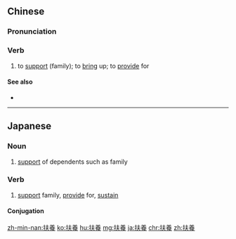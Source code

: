 {{also|扶养}}
==Chinese==
{{zh-forms|s=扶养}}

===Pronunciation===
{{zh-pron
|m=fúyǎng
|c=fu4 joeng5
|h=pfs=fù-yông
|mn=hû-iáng/hû-ióng
|cat=v
}}

===Verb===
{{zh-verb}}

# to [[support]] (family); to [[bring]] up; to [[provide]] for

====See also====
* {{zh-l|撫養}}

----

==Japanese==
{{ja-kanjitab|ふ|よう|yomi=on}}

===Noun===
{{ja-noun|ふよう}}

# [[support]] of dependents such as family

===Verb===
{{ja-verb-suru|tr=trans|ふよう}}

# [[support]] family, [[provide]] for, [[sustain]]

====Conjugation====
{{ja-suru|ふよう}}

[[zh-min-nan:扶養]]
[[ko:扶養]]
[[hu:扶養]]
[[mg:扶養]]
[[ja:扶養]]
[[chr:扶養]]
[[zh:扶養]]